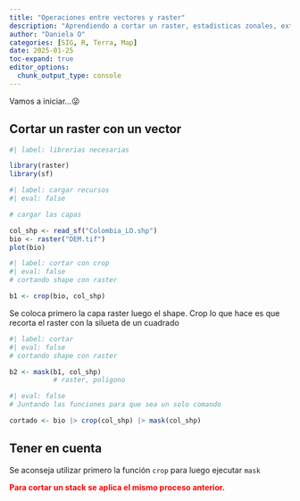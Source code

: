```yaml
---
title: "Operaciones entre vectores y raster"
description: "Aprendiendo a cortar un raster, estadisticas zonales, extraer información de puntos, etc "
author: "Daniela O"
categories: [SIG, R, Terra, Map]
date: 2025-01-25
toc-expand: true
editor_options: 
  chunk_output_type: console
---
```


Vamos a iniciar...😜

## Cortar un raster con un vector 

```r
#| label: librerias necesarias

library(raster)
library(sf)
```

```r
#| label: cargar recursos
#| eval: false

# cargar las capas 

col_shp <- read_sf("Colombia_LO.shp")
bio <- raster("DEM.tif")
plot(bio)
```

```r
#| label: cortar con crop
#| eval: false
# cortando shape con raster

b1 <- crop(bio, col_shp)
```

Se coloca primero la capa raster luego el shape. Crop lo que hace es que recorta el raster con la silueta de un cuadrado

```r
#| label: cortar
#| eval: false
# cortando shape con raster

b2 <- mask(b1, col_shp)
           # raster, poligono 
```

```r
#| eval: false
# Juntando las funciones para que sea un solo comando

cortado <- bio |> crop(col_shp) |> mask(col_shp)
```

::: callout-important
## Tener en cuenta

Se aconseja utilizar primero la función `crop` para luego ejecutar `mask`
:::

[**Para cortar un stack se aplica el mismo proceso anterior.**]{style="color:red;"}



